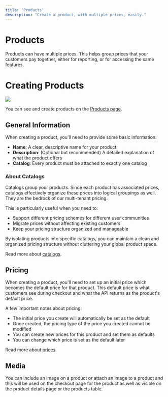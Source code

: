 ```yaml
---
title: 'Products'
description: "Create a product, with multiple prices, easily."
---
```


# Products

<Note>
Products can have multiple prices. This helps group prices that your customers pay together, either for reporting, or for accessing the same features.
</Note>


# Creating Products

<img src="https://share.cleanshot.com/nM6hvYCy" />

You can see and create products on the [Products page](https://app.flowglad.com/store/products).

## General Information

When creating a product, you'll need to provide some basic information:

- **Name**: A clear, descriptive name for your product
- **Description**: (Optional but recommended) A detailed explanation of what the product offers
- **Catalog**: Every product must be attached to exactly one catalog

### About Catalogs
<Note>
Catalogs group your products. Since each product has associated prices, catalogs effectively organize these prices into logical groupings as well. They are the bedrock of our multi-tenant pricing.
</Note>

This is particularly useful when you need to:

- Support different pricing schemes for different user communities
- Migrate prices without affecting existing customers
- Keep your pricing structure organized and manageable

By isolating products into specific catalogs, you can maintain a clean and organized pricing structure without cluttering your global product space.

Read more about [catalogs](/features/catalogs).


## Pricing

When creating a product, you'll need to set up an initial price which becomes the default price for that product. This default price is what customers see during checkout and what the API returns as the product's default price.

A few important notes about pricing:

- The initial price you create will automatically be set as the default
- Once created, the pricing type of the price you created cannot be modified
- You can create new prices for this product and set them as defaults
- You can change which price is set as the default later

Read more about [prices](/features/prices).

## Media

You can include an image on a product or attach an image to a product and this will be used on the checkout page for the product as well as visible on the product details page or the products table.